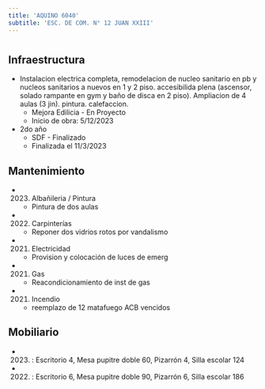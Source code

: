 ```yaml
---
title: 'AQUINO 6040'
subtitle: 'ESC. DE COM. N° 12 JUAN XXIII'
---
```


#
## Infraestructura

* Instalacion electrica completa, remodelacion de nucleo sanitario en pb y nucleos sanitarios a nuevos en 1 y 2 piso. accesibilida plena (ascensor, solado rampante en gym y baño de disca en 2 piso). Ampliacion de 4 aulas (3 jin). pintura. calefaccion. 
    + Mejora Edilicia - En Proyecto 
    + Inicio de obra: 5/12/2023 


* 2do año 
    + SDF - Finalizado 
    + Finalizada el 11/3/2023 






## Mantenimiento

*  (2023) Albañileria / Pintura 
    + Pintura de dos aulas

*  (2022) Carpinterías 
    + Reponer dos vidrios rotos por vandalismo

*  (2021) Electricidad 
    + Provision y colocación de luces de emerg

*  (2021) Gas 
    + Reacondicionamiento de inst de gas

*  (2021) Incendio 
    + reemplazo de 12 matafuego ACB vencidos





## Mobiliario

*  (2023) : Escritorio 4, Mesa pupitre doble 60, Pizarrón 4, Silla escolar 124 

*  (2022) : Escritorio 6, Mesa pupitre doble 90, Pizarrón 6, Silla escolar 186 



